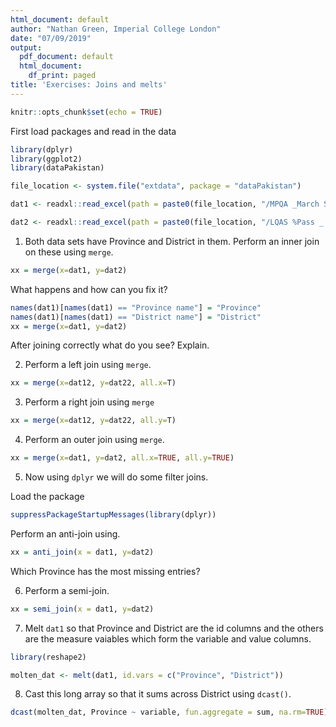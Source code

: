 ```yaml
---
html_document: default
author: "Nathan Green, Imperial College London"
date: "07/09/2019"
output:
  pdf_document: default
  html_document:
    df_print: paged
title: 'Exercises: Joins and melts'
---
```

  
```r
knitr::opts_chunk$set(echo = TRUE)
```


First load packages and read in the data

```r
library(dplyr)
library(ggplot2)
library(dataPakistan)

file_location <- system.file("extdata", package = "dataPakistan")

dat1 <- readxl::read_excel(path = paste0(file_location, "/MPQA _March SNID.xlsx"))

dat2 <- readxl::read_excel(path = paste0(file_location, "/LQAS %Pass _ District level_ Sep18-Mar19.xlsx"))
```

1. Both data sets have Province and District in them. Perform an inner join on these using `merge`.


```r
xx = merge(x=dat1, y=dat2)
```

What happens and how can you fix it?

```r
names(dat1)[names(dat1) == "Province name"] = "Province"
names(dat1)[names(dat1) == "District name"] = "District"
xx = merge(x=dat1, y=dat2)
```

After joining correctly what do you see?
Explain.

2. Perform a left join using `merge`.

```r
xx = merge(x=dat12, y=dat22, all.x=T)
```

3. Perform a right join using `merge`
```r
xx = merge(x=dat12, y=dat22, all.y=T)
```

4. Perform an outer join using `merge`.

```r
xx = merge(x=dat1, y=dat2, all.x=TRUE, all.y=TRUE)
```

5. Now using `dplyr` we will do some filter joins.

Load the package

```r
suppressPackageStartupMessages(library(dplyr))
```

Perform an anti-join using.

```r
xx = anti_join(x = dat1, y=dat2)
```

Which Province has the most missing entries?

6. Perform a semi-join.

```r
xx = semi_join(x = dat1, y=dat2)
```

7. Melt `dat1` so that Province and District are the id columns and the others are the measure vaiables which form the variable and value columns.

```r
library(reshape2)
```

```r
molten_dat <- melt(dat1, id.vars = c("Province", "District"))
```

8. Cast this long array so that it sums across District using `dcast()`.

```r
dcast(molten_dat, Province ~ variable, fun.aggregate = sum, na.rm=TRUE)
```

